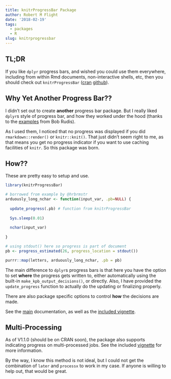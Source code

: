 ```yaml
---
title: knitrProgressBar Package
author: Robert M Flight
date: '2018-02-19'
tags:
  - packages
  - R
slug: knitrprogressbar
---
```


## TL;DR

If you like `dplyr` progress bars, and wished you could use them everywhere, including from within Rmd documents, non-interactive shells, etc, then you should check out `knitrProgressBar` ([cran](https://cran.r-project.org/package=knitrProgressBar) [github](https://github.com/rmflight/knitrProgressBar)).

## Why Yet Another Progress Bar??

I didn't set out to create **another** progress bar package. But I really liked `dplyr`s style of progress bar, and how they worked under the hood (thanks to the [examples](https://rud.is/b/2017/03/27/all-in-on-r%E2%81%B4-progress-bars-on-first-post/) from Bob Rudis).

As I used them, I noticed that no progress was displayed if you did `rmarkdown::render()` or `knitr::knit()`. That just didn't seem right to me, as that means you get no progress indicator if you want to use caching facilities of `knitr`. So this package was born.

## How??

These are pretty easy to setup and use.

```r
library(knitrProgressBar)

# borrowed from example by @hrbrmstr
arduously_long_nchar <- function(input_var, .pb=NULL) {
  
  update_progress(.pb) # function from knitrProgressBar
  
  Sys.sleep(0.01)
  
  nchar(input_var)
  
}

# using stdout() here so progress is part of document
pb <- progress_estimated(26, progress_location = stdout())

purrr::map(letters, arduously_long_nchar, .pb = pb)
```

The main difference to `dplyr`s progress bars is that here you have the option to set **where** the progress gets written to, either automatically using the built-in `make_kpb_output_decisions()`, or directly. Also, I have provided the `update_progress` function to actually do the updating or finalizing properly.

There are also package specific options to control **how** the decisions are made.

See the [main](https://rmflight.github.io/knitrProgressBar/) documentation, as well as the [included vignette](https://rmflight.github.io/knitrProgressBar/articles/example_progress_bars.html).

## Multi-Processing

As of V1.1.0 (should be on CRAN soon), the package also supports indicating progress on multi-processed jobs. See the included [vignette](https://rmflight.github.io/knitrProgressBar/articles/multiprocessing.html) for more information.

By the way, I know this method is not ideal, but I could not get the combination of `later` and `processx` to work in my case. If anyone is willing to help out, that would be great.
